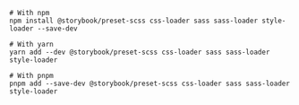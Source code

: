 ```shell
# With npm
npm install @storybook/preset-scss css-loader sass sass-loader style-loader --save-dev

# With yarn
yarn add --dev @storybook/preset-scss css-loader sass sass-loader style-loader

# With pnpm
pnpm add --save-dev @storybook/preset-scss css-loader sass sass-loader style-loader
```
